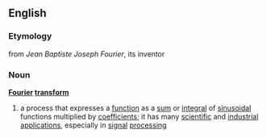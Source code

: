 ==English==
===Etymology===
from ''Jean Baptiste Joseph Fourier'', its inventor
===Noun===
{{wikipedia}}
'''[[Fourier]] [[transform]]'''
#{{mathematics}} a process that expresses a [[function]] as a [[sum]] or [[integral]] of [[sinusoidal]] functions multiplied by [[coefficient]]s; it has many [[scientific]] and [[industrial]] [[applications]], especially in [[signal]] [[processing]]